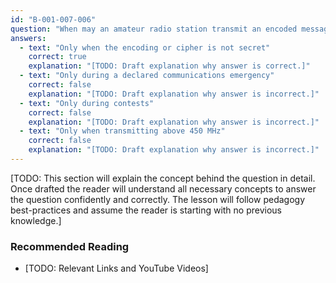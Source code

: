 ```yaml
---
id: "B-001-007-006"
question: "When may an amateur radio station transmit an encoded message?"
answers:
  - text: "Only when the encoding or cipher is not secret"
    correct: true
    explanation: "[TODO: Draft explanation why answer is correct.]"
  - text: "Only during a declared communications emergency"
    correct: false
    explanation: "[TODO: Draft explanation why answer is incorrect.]"
  - text: "Only during contests"
    correct: false
    explanation: "[TODO: Draft explanation why answer is incorrect.]"
  - text: "Only when transmitting above 450 MHz"
    correct: false
    explanation: "[TODO: Draft explanation why answer is incorrect.]"
---
```


[TODO: This section will explain the concept behind the question in detail. Once drafted the reader will understand all necessary concepts to answer the question confidently and correctly. The lesson will follow pedagogy best-practices and assume the reader is starting with no previous knowledge.]

### Recommended Reading

- [TODO: Relevant Links and YouTube Videos]
